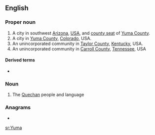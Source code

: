 {{also|yuma|þuma}}
==English==
{{wikipedia}}

===Proper noun===
{{en-proper noun}}

# A city in southwest [[Arizona]], [[USA]], and [[county seat]] of [[Yuma County]].
# A city in [[Yuma County]], [[Colorado]], USA.
# An unincorporated community in [[Taylor County]], [[Kentucky]], USA.
# An unincorporated community in [[Carroll County]], [[Tennessee]], USA

====Derived terms====
* {{l|en|Yuma County}}

===Noun===
{{en-noun|~}}

# The [[Quechan]] people and language

===Anagrams===
* {{l|en|muay}}

{{topics|en|Cities|Arizona|Colorado|Kentucky|Tennessee}}

[[sr:Yuma]]